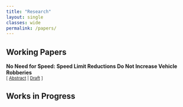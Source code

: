 ```yaml
---
title: "Research"
layout: single
classes: wide
permalink: /papers/
---
```


##  Working Papers 

**No Need for Speed: Speed Limit Reductions Do Not Increase Vehicle Robberies**<br/>
<small>[ <a href="javascript:void(0);" onclick="toggleVisibility('no-need-for-speed')">Abstract</a> | [Draft](#) ]</small>

<div id="no-need-for-speed" style="display: none; text-align: justify; line-height: 1.2"><small>
Insert your abstract content here. This text will be hidden initially and will only be displayed when the "Abstract" link is clicked.
</small><br><br/></div>

<!-- You can add more papers following the same structure -->



##  Works in Progress






<script>
function toggleVisibility(id) {
  var element = document.getElementById(id);
  if (element.style.display === "none") {
    element.style.display = "block";
  } else {
    element.style.display = "none";
  }
}
</script>
